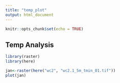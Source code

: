 ```yaml
---
title: "temp_plot"
output: html_document
---
```


```r
knitr::opts_chunk$set(echo = TRUE)
```

## Temp Analysis

```r
library(raster)
library(here)

jan<-raster(here("wc2", "wc2.1_5m_tmin_01.tif"))
plot(jan)

```

